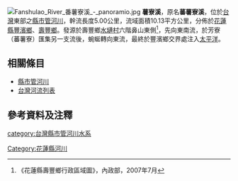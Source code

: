 {{河流|薯寮溪||5.00|－|－|10.13|六階鼻山|[[太平洋|太平洋]]|[[台灣|台灣]]|}}
[[File:Fanshulao_River_番薯寮溪_-_panoramio.jpg|thumb]]  
'''薯寮溪'''，原名'''蕃薯寮溪'''，位於[[台灣|台灣]]東部之[[縣市管河川|縣市管河川]]，幹流長度5.00公里，流域面積10.13平方公里，分佈於[[花蓮縣|花蓮縣]][[豐濱鄉|豐濱鄉]]、[[壽豐鄉|壽豐鄉]]。發源於壽豐鄉[[水璉村|水璉村]]六階鼻山東側<ref>《花蓮縣壽豐鄉行政區域圖》，內政部，2007年7月</ref>，先向東南流，於芳寮（蕃薯寮）匯集另一支流後，蜿蜒轉向東流，最終於豐濱鄉交界處注入[[太平洋|太平洋]]。

==相關條目==
*[[縣市管河川|縣市管河川]]
*[[台灣河流列表|台灣河流列表]]

==參考資料及注釋==
<div class="references-small">
<references />
</div>

{{台灣河流}}

[[category:台灣縣市管河川水系|category:台灣縣市管河川水系]]
[[Category:花蓮縣河川|Category:花蓮縣河川]]